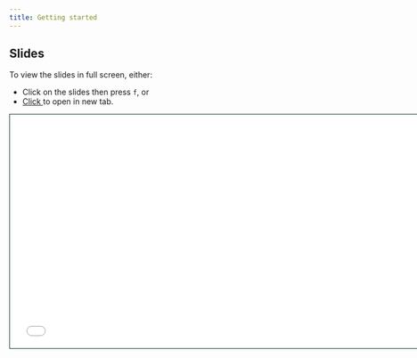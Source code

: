 ```yaml
---
title: Getting started
---
```


## Slides

To view the slides in full screen, either:

- Click on the slides then press `f`, or
- <a href = "../slides/getting-started.html" target="_blank"> Click </a> to open in new tab.


```{=html}
<iframe class="slide-deck" src="../slides/getting-started.html" height="420" width="747" style="border: 1px solid #123233;"></iframe>
```